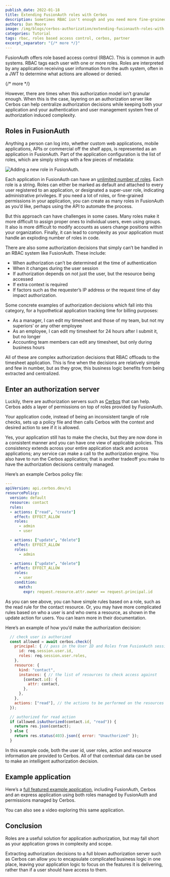 ```yaml
---
publish_date: 2022-01-18 
title: Extending FusionAuth roles with Cerbos
description: Sometimes RBAC isn't enough and you need more fine-grained permissions. FusionAuth seamlessly integrates with Cerbos to provide that option.
authors: Dan Moore
image: /img/blogs/cerbos-authorization/extending-fusionauth-roles-with-cerbos-header-image.png
categories: Tutorial
tags: rbac, roles based access control, cerbos, partner
excerpt_separator: "{/* more */}"
---
```


FusionAuth offers role based access control (RBAC). This is common in auth systems. RBAC tags each user with one or more roles. Roles are interpreted by any application receiving user information from the auth system, often in a JWT to determine what actions are allowed or denied.

{/* more */}

However, there are times when this authorization model isn’t granular enough. When this is the case, layering on an authorization server like Cerbos can help centralize authorization decisions while keeping both your application and your authentication and user management system free of authorization induced complexity.

## Roles in FusionAuth

Anything a person can log into, whether custom web applications, mobile applications, APIs or commercial off the shelf apps, is represented as an application in FusionAuth. Part of the application configuration is the list of roles, which are simply strings with a few pieces of metadata:

![Adding a new role in FusionAuth.](/img/blogs/cerbos-authorization/creating-role-fusionauth.png)

Each application in FusionAuth can have an [unlimited number of roles](/docs/get-started/core-concepts/roles). Each role is a string. Roles can either be marked as default and attached to every user registered to an application, or designated a super-user role, indicating administrative privileges. If you need a lot of roles, or fine-grained permissions in your application, you can create as many roles in FusionAuth as you’d like, perhaps using the API to automate the process.

But this approach can have challenges in some cases. Many roles make it more difficult to assign proper ones to individual users, even using groups. It also is more difficult to modify accounts as users change positions within your organization. Finally, it can lead to complexity as your application must handle an exploding number of roles in code.

There are also some authorization decisions that simply can’t be handled in an RBAC system like FusionAuth. These include:

* When authorization can’t be determined at the time of authentication
* When it changes during the user session
* If authorization depends on not just the user, but the resource being accessed
* If extra context is required
* If factors such as the requester’s IP address or the request time of day impact authorization.

Some concrete examples of authorization decisions which fall into this category, for a hypothetical application tracking time for billing purposes:

* As a manager, I can edit my timesheet and those of my team, but not my superiors’ or any other employee
* As an employee, I can edit my timesheet for 24 hours after I submit it, but no longer
* Accounting team members can edit any timesheet, but only during business hours

All of these are complex authorization decisions that RBAC offloads to the timesheet application. This is fine when the decisions are relatively simple and few in number, but as they grow, this business logic benefits from being extracted and centralized.

## Enter an authorization server

Luckily, there are authorization servers such as [Cerbos](https://cerbos.dev/) that can help. Cerbos adds a layer of permissions on top of roles provided by FusionAuth. 

Your application code, instead of being an inconsistent tangle of role checks, sets up a policy file and then calls Cerbos with the context and desired action to see if it is allowed. 

Yes, your application still has to make the checks, but they are now done in a consistent manner and you can have one view of applicable policies. This consistency extends across your entire application stack and across applications; any service can make a call to the authorization engine. You also have to run the Cerbos application; that is another tradeoff you make to have the authorization decisions centrally managed.

Here’s an example Cerbos policy file:

```yaml
---
apiVersion: api.cerbos.dev/v1
resourcePolicy:
  version: default
  resource: contact
  rules:
  - actions: ["read", "create"]
    effect: EFFECT_ALLOW
    roles:
      - admin
      - user

  - actions: ["update", "delete"]
    effect: EFFECT_ALLOW
    roles:
      - admin

  - actions: ["update", "delete"]
    effect: EFFECT_ALLOW
    roles:
      - user 
    condition:
      match:
        expr: request.resource.attr.owner == request.principal.id
```

As you can see above, you can have simple rules based on a role, such as the read rule for the contact resource. Or, you may have more complicated rules based on who a user is and who owns a resource, as shown in the update action for users. You can learn more in their documentation.

Here’s an example of how you’d make the authorization decision:

```javascript
  // check user is authorized
  const allowed = await cerbos.check({
    principal: { // pass in the User ID and Roles from FusionAuth session
      id: req.session.user.id,
      roles: req.session.user.roles,
    },
    resource: {
      kind: "contact",
      instances: { // the list of resources to check access against
        [contact.id]: {
          attr: contact,
        },
      },
    },
    actions: ["read"], // the actions to be performed on the resources
  });

  // authorized for read action
  if (allowed.isAuthorized(contact.id, "read")) {
    return res.json(contact);
  } else {
    return res.status(403).json({ error: "Unauthorized" });
  }
```

In this example code, both the user id, user roles, action and resource information are provided to Cerbos. All of that contextual data can be used to make an intelligent authorization decision. 

## Example application

Here’s a [full featured example application](https://github.com/cerbos/express-fusionauth-cerbos), including FusionAuth, Cerbos and an express application using both roles managed by FusionAuth and permissions managed by Cerbos.

You can also see a video exploring this same application.

<YouTube id="Uf1jmDn4YSE" />

## Conclusion

Roles are a useful solution for application authorization, but may fall short as your application grows in complexity and scope. 

Extracting authorization decisions to a full blown authorization server such as Cerbos can allow you to encapsulate complicated business logic in one place, leaving your application logic to focus on the features it is delivering, rather than if a user should have access to them.

